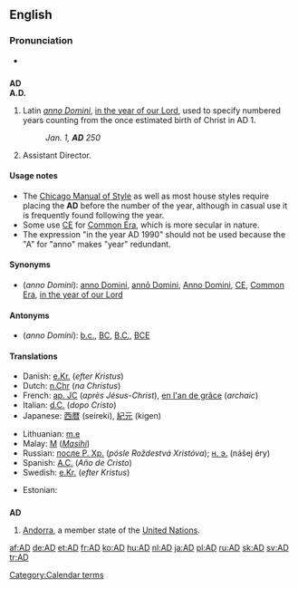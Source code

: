 {{also|Appendix:Variations of "ad"}}
==English==

===Pronunciation===
*{{audio|En-us-AD.ogg|audio (US)}}

==={{initialism}}===
'''AD'''<BR>
'''A.D.'''

# Latin ''[[anno Domini]]'', [[in the year of our Lord]], used to specify numbered years counting from the once estimated birth of Christ in AD 1.
#: ''Jan. 1, '''AD''' 250''
# Assistant Director.

====Usage notes====
* The [[w:Chicago Manual of Style|Chicago Manual of Style]] as well as most house styles require placing the '''AD''' before the number of the year, although in casual use it is frequently found following the year.
* Some use [[CE]] for [[Common Era]], which is more secular in nature.
* The expression "in the year AD 1990" should not be used because the "A" for "anno" makes "year" redundant.

====Synonyms====
* (''anno Domini''): [[anno Domini]], [[annō Domini]], [[Anno Domini]], [[CE]], [[Common Era]], [[in the year of our Lord]]

====Antonyms====
* (''anno Domini''): [[b.c.]], [[BC]], [[B.C.]], [[BCE]]

====Translations====
{{trans-top|anno Domini}}
* Danish: [[e.Kr.]] (''efter Kristus'')
* Dutch: [[n.Chr]] (''na Christus'')
* French: [[ap. JC]] (''après Jésus-Christ''), [[en l'an de grâce]] (''archaic'')
* Italian: [[d.C.]] (''dopo Cristo'')
* Japanese: [[西暦]] (seireki), [[紀元]] (kigen)
{{trans-mid}}
* Lithuanian: [[m.e]] {{f}}
* Malay: [[M]] (''[[Masihi]]'')
* Russian: [[после Р. Хр.]] (''pósle Roždestvá Xristóva''); [[н. э.]] (nášej éry)
* Spanish: [[A.C.]] (''Año de Cristo'')
* Swedish: [[e.Kr.]] (''efter Kristus'')
{{trans-bottom}}

{{trans-top|air defence}}
* Estonian: {{t|et|õhukaitse}}
{{trans-mid}}
{{trans-bottom}}

==={{abbreviation}}===
'''AD'''

# [[Andorra]], a member state of the [[United Nations]].

[[Category:Calendar terms]]

[[af:AD]]
[[de:AD]]
[[et:AD]]
[[fr:AD]]
[[ko:AD]]
[[hu:AD]]
[[nl:AD]]
[[ja:AD]]
[[pl:AD]]
[[ru:AD]]
[[sk:AD]]
[[sv:AD]]
[[tr:AD]]